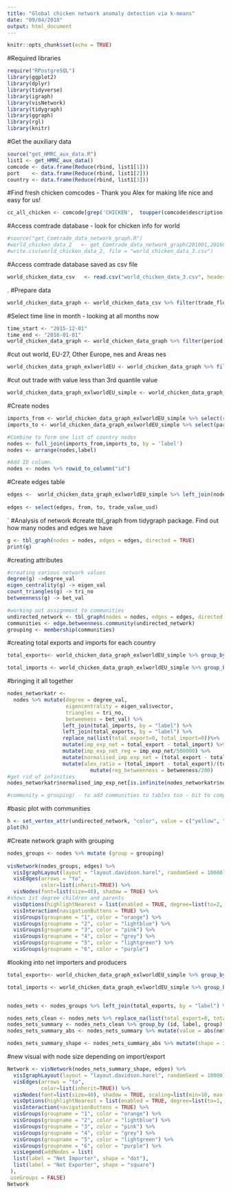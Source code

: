 ```yaml
---
title: "Global chicken network anomaly detection via k-means"
date: "09/04/2018"
output: html_document
---
```


```r
knitr::opts_chunk$set(echo = TRUE)
```

#Required libraries
```r
require("RPostgreSQL")
library(ggplot2)
library(dplyr)
library(tidyverse)
library(igraph)
library(visNetwork)
library(tidygraph)
library(ggraph)
library(rgl)
library(knitr)
```

#Get the auxiliary data
```r
source("get_HMRC_aux_data.R")
list1 <- get_HMRC_aux_data()
comcode <- data.frame(Reduce(rbind, list1[1]))
port    <- data.frame(Reduce(rbind, list1[2]))
country <- data.frame(Reduce(rbind, list1[3]))
```

#Find fresh chicken comcodes - Thank you Alex for making life nice and easy for us! 
```r
cc_all_chicken <- comcode[grep('CHICKEN',  toupper(comcode$description)),]
```

#Access comtrade database - look for chicken info for world
```r
#source("get_Comtrade_data_network_graph.R")
#world_chicken_data_2   <- get_Comtrade_data_network_graph(201001,201601,"default","0207")
#write.csv(world_chicken_data_2, file = "world_chicken_data_3.csv")
```


#Access comtrade database saved as csv file
```r
world_chicken_data_csv   <- read.csv("world_chicken_data_3.csv", header = TRUE, sep = ",")

```
. 
#Prepare data
```r
world_chicken_data_graph <- world_chicken_data_csv %>% filter(trade_flow=="Imports") %>% select(period,reporter,partner,trade_value_usd) %>% mutate(period = paste0(period,"01")) %>% mutate(period = as.Date(period, "%Y%m%d"))
```

#Select time line in month - looking at all months now
```r
time_start <- "2015-12-01"
time_end <- "2016-01-01"
world_chicken_data_graph <- world_chicken_data_graph %>% filter(period < time_end & period >= time_start) 
```

#cut out world, EU-27, Other Europe, nes and Areas nes
```r
world_chicken_data_graph_exlworldEU <- world_chicken_data_graph %>% filter(partner != "World") %>% filter(reporter != "EU-27") %>% filter(partner != "Other Europe, nes") %>% filter(partner != "Areas, nes")
```

#cut out trade with value less than 3rd quantile value
```r
world_chicken_data_graph_exlworldEU_simple <- world_chicken_data_graph_exlworldEU %>% filter(quantile(trade_value_usd, 0.75)<trade_value_usd)
```

#Create nodes 
```r
imports_from <- world_chicken_data_graph_exlworldEU_simple %>% select(reporter) %>% rename(label = reporter) %>% distinct(label)
imports_to <- world_chicken_data_graph_exlworldEU_simple %>% select(partner) %>% rename(label = partner) %>% distinct(label)

#Combine to form one list of country nodes
nodes <- full_join(imports_from,imports_to, by = 'label')
nodes <- arrange(nodes,label)

#Add ID column. 
nodes <- nodes %>% rowid_to_column("id")
```

#Create edges table 
```r
edges <-  world_chicken_data_graph_exlworldEU_simple %>% left_join(nodes, by = c("reporter" = "label")) %>% rename(to = id) %>% left_join(nodes, by = c("partner"  = "label")) %>% rename(from = id)
          
edges <- select(edges, from, to, trade_value_usd)

```

`
#Analysis of network
#create tbl_graph from tidygraph package. Find out how many nodes and edges we have
```r
g <- tbl_graph(nodes = nodes, edges = edges, directed = TRUE) 
print(g)
```

#creating attributes
```r
#creating various network values
degree(g) ->degree_val
eigen_centrality(g) -> eigen_val
count_triangles(g) -> tri_no
betweenness(g) -> bet_val

#working out assignment to communities
undirected_network <- tbl_graph(nodes = nodes, edges = edges, directed = FALSE) 
communities <- edge.betweenness.community(undirected_network) 
grouping <- membership(communities)

```


#creating total exports and imports for each country
```r
total_exports<- world_chicken_data_graph_exlworldEU_simple %>% group_by (period, partner) %>% summarize(total_export = sum(trade_value_usd)) %>% rename(label = partner)

total_imports <- world_chicken_data_graph_exlworldEU_simple %>% group_by (period, reporter) %>% summarize(total_import = sum(trade_value_usd)) %>% rename(label = reporter)
```


#bringing it all together
```r
nodes_networkatr <- 
  nodes %>% mutate(degree = degree_val, 
                   eigencentrality = eigen_val$vector, 
                   triangles = tri_no, 
                   betweeness = bet_val) %>% 
                  left_join(total_imports, by = "label") %>% 
                  left_join(total_exports, by = "label") %>% 
                  replace_na(list(total_export=0, total_import=0))%>% 
                  mutate(imp_exp_net = total_export - total_import) %>%
                  mutate(imp_exp_net_reg = imp_exp_net/500000) %>%
                  mutate(normalised_imp_exp_net = (total_export - total_import)/total_import) %>%
                  mutate(alex_ratio = (total_import - total_export)/(total_import+total_export)) %>%
                           mutate(reg_betweenness = betweeness/200)
#get rid of infinities
nodes_networkatr$normalised_imp_exp_net[is.infinite(nodes_networkatr$normalised_imp_exp_net)] <- 0

#community = grouping) - to add communities to tables too - bit to complex for now
```

#basic plot with communities
```r
h <- set_vertex_attr(undirected_network, "color", value = c("yellow", "blue", "red", "lightblue", "green", "purple")[grouping])
plot(h)
```
#Create network graph with grouping
```r
nodes_groups <- nodes %>% mutate (group = grouping)
                                
visNetwork(nodes_groups, edges) %>% 
  visIgraphLayout(layout = "layout.davidson.harel", randomSeed = 10000) %>%
  visEdges(arrows = "to",
           color=list(inherit=TRUE)) %>%
  visNodes(font=list(size=40), shadow = TRUE) %>%
#shows 1st degree children and parents
  visOptions(highlightNearest = list(enabled = TRUE, degree=list(to=2, from=1), algorithm="hierarchical"), nodesIdSelection = TRUE, clickToUse=TRUE) %>%
  visInteraction(navigationButtons = TRUE) %>%
  visGroups(groupname = "1", color = "orange") %>%
  visGroups(groupname = "2", color = "lightblue") %>%
  visGroups(groupname = "3", color = "pink") %>%
  visGroups(groupname = "4", color = "grey") %>%
  visGroups(groupname = "5", color = "lightgreen") %>%
  visGroups(groupname = "6", color = "purple") 
```
#looking into net importers and producers
```r
total_exports<- world_chicken_data_graph_exlworldEU_simple %>% group_by (partner) %>% summarize(total_export = sum(trade_value_usd)) %>% rename(label = partner)

total_imports <- world_chicken_data_graph_exlworldEU_simple %>% group_by (reporter) %>% summarize(total_import = sum(trade_value_usd)) %>% rename(label = reporter)


nodes_nets <- nodes_groups %>% left_join(total_exports, by = "label") %>% left_join(total_imports, by = "label")

nodes_nets_clean <- nodes_nets %>% replace_na(list(total_export=0, total_import=0))
nodes_nets_summary <- nodes_nets_clean %>% group_by (id, label, group) %>% mutate(net = total_export - total_import)
nodes_nets_summary_abs <- nodes_nets_summary %>% mutate(value = abs(net))

nodes_nets_summary_shape <- nodes_nets_summary_abs %>% mutate(shape = ifelse(net <0, "dot", ifelse(net >0, "square")))

```

#new visual with node size depending on import/export
```r
Network <- visNetwork(nodes_nets_summary_shape, edges) %>% 
  visIgraphLayout(layout = "layout.davidson.harel", randomSeed = 10000) %>%
  visEdges(arrows = "to",
           color=list(inherit=TRUE)) %>%
  visNodes(font=list(size=40), shadow = TRUE, scaling=list(min=10, max = 50)) %>%
  visOptions(highlightNearest = list(enabled = TRUE, degree=list(to=1, from=1), algorithm="hierarchical"), nodesIdSelection = TRUE, clickToUse=TRUE) %>%
  visInteraction(navigationButtons = TRUE) %>%
  visGroups(groupname = "1", color = "orange") %>%
  visGroups(groupname = "2", color = "lightblue") %>%
  visGroups(groupname = "3", color = "pink") %>%
  visGroups(groupname = "4", color = "grey") %>%
  visGroups(groupname = "5", color = "lightgreen") %>%
  visGroups(groupname = "6", color = "purple") %>%
  visLegend(addNodes = list(
  list(label = "Net Importer", shape = "dot"),
  list(label = "Net Exporter", shape = "square")
 ),
 useGroups = FALSE)
Network
```


